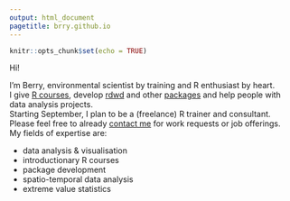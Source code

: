```yaml
---
output: html_document
pagetitle: brry.github.io
---
```



```r
knitr::opts_chunk$set(echo = TRUE)
```

Hi!

I'm Berry, environmental scientist by training and R enthusiast by heart.  
I give [R courses](https://github.com/brry/course#slides), develop [rdwd](https://github.com/brry/rdwd#rdwd) and other [packages](ftp://cran.r-project.org/pub/R/web/checks/check_results_berry-b_at_gmx.de.html) and help people with data analysis projects.  
Starting September, I plan to be a (freelance) R trainer and consultant.  
Please feel free to already [contact me](berry-b@gmx.de) for work requests or job offerings.  
My fields of expertise are:  

- data analysis & visualisation
- introductionary R courses
- package development
- spatio-temporal data analysis
- extreme value statistics
